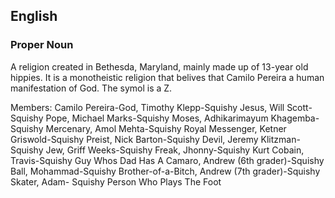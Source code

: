 ==English==
===Proper Noun===
A religion created in Bethesda, Maryland, mainly made up of 13-year old hippies. It is a monotheistic religion that belives that Camilo Pereira a human manifestation of God. The symol is a Z.

Members:
Camilo Pereira-God,
Timothy Klepp-Squishy Jesus,
Will Scott-Squishy Pope,
Michael Marks-Squishy Moses,
Adhikarimayum Khagemba-Squishy Mercenary,
Amol Mehta-Squishy Royal Messenger,
Ketner Griswold-Squishy Preist,
Nick Barton-Squishy Devil,
Jeremy Klitzman-Squishy Jew,
Griff Weeks-Squishy Freak,
Jhonny-Squishy Kurt Cobain,
Travis-Squishy Guy Whos Dad Has A Camaro,
Andrew (6th grader)-Squishy Ball,
Mohammad-Squishy Brother-of-a-Bitch,
Andrew (7th grader)-Squishy Skater,
Adam- Squishy Person Who Plays The Foot